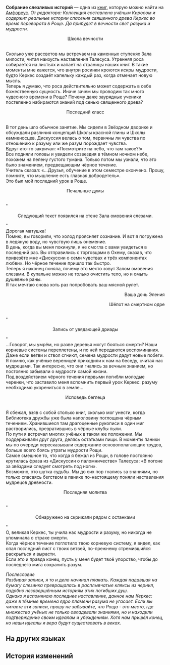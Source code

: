 {{Книга Инфобокс
|id           = 496
|Название     = 
|Изображение  = Предмет Собрание слезливых историй.png
|Мир          = Амфореус
|Томов        = 1
|Автор        = <!--нужно добавить-->
|Описание     = Записи реальных историй времён великих перемен в Роще, собранные учёным Киросом. В процессе написания он много плакал, что затрудняло продолжение работы, - отсюда и название сборника.
|Том1         = {{tx}}
|Источник1    = {{tx|Отсутствует источник}}
|Персонажи    = 
|Фракции      = 
}}
'''Собрание слезливых историй''' — одна из [[Книги|книг]], которую можно найти на [[Амфореус]].
<!--
==Получение==
<gallery>
Книга НАЗВАНИЕ.png|НАЗВАНИЕ
Локация НАЗВАНИЕ.png|Расположение на карте. Ближайший пространственный якорь «[[НАЗВАНИЕ]]»
</gallery>
-->
''От редактора: Коллекция составлена учёным Киросом и содержит реальные истории спасения священного древа Керкес во время переворота в Роще. Да прибудет в вечности свет разума и мудрости.''

<div align="center">Школа вечности</div><br />Сколько уже рассветов мы встречаем на каменных ступенях Зала милости, читая наизусть наставления Талесуса. Утренняя роса собирается на листьях и капает на страницы наших книг. В такие моменты мне кажется, что внутри росинки кроются искры мудрости, будто Керкес создаёт капельку каждый раз, когда отмечает новую мысль.<br />
Теперь я думаю, что роса действительно может содержать в себе божественную сущность. Иначе зачем мы проводим так много чудесного времени в Роще? Почему даже заурядные ученики постепенно набираются знаний под сенью священного древа?

<div align="center">Последний класс</div><br />В тот день шло обычное занятие. Мы сидели в Звёздном дворике и обсуждали различия концепций Школы красной глины и Школы камненосцев. Дискуссия велась о том, первичны ли чувства по отношению к разуму или же разум порождает чувства.<br />
Вдруг кто-то закричал: «Посмотрите на небо, что там такое?!»<br />
Все подняли головы и увидели созвездия в тёмном ночном небе, похожем на пелену густого тумана. Только потом мы узнали, что это было знамением, предвещающим чёрное течение.<br />
Учитель сказал: «...Друзья, обучение в этом семестре окончено. Прошу, помните, что мышление есть главная добродетель».<br />
Это был мой последний урок в Роще.

<div align="center">Печальные думы</div><br />''<div align="center">Следующий текст появился на стене Зала омовения слезами.</div>''<br />
Дорогая матушка!<br />
Помню, вы говорили, что холод проясняет сознание. И вот я погружена в ледяную воду, но чувствую лишь онемение.<br />
В день, когда вы меня покинули, я не смогла с вами увидеться в последний раз. Вы отправились с торговцами в Охему, сказав, что привезёте мне «Дискуссии о семи чувствах и трёх компонентах любви». Но чёрное течение пришло так быстро.<br />
Теперь я наконец поняла, почему это место зовут Залом омовения слезами. В купальне можно не только очистить тело, но и омыть душевные раны.<br />
Я так мечтаю снова хоть раз попробовать ваш мясной рулет.<br /><div align="right">Ваша дочь Эления

Шёпот на смертном одре</div><br />''<div align="center">Запись от увядающей дриады</div>''<br />
...Говорят, мы умрём, но разве деревья могут бояться смерти? Наши корневые системы переплетены, и по ней передаются воспоминания. Даже если ветви и ствол сгниют, семена мудрости дадут новые побеги.<br />
Я помню, как учёные вереницей приходили к нам на беседу, считая нас мудрецами. Так интересно, что они гнались за вечным знанием, но постоянно забывали о мудрости самой жизни.<br />
Под воздействием чёрного течения первыми погибли молодые черенки, что заставило меня вспомнить первый урок Керкес: разуму необходимо укорениться в земле...

<div align="center">Исповедь беглеца</div><br />Я сбежал, взяв с собой столько книг, сколько мог унести, когда Библиотека дружбы уже была наполовину поглощена чёрным течением. Хранившиеся там драгоценные рукописи в один миг растворились, превратившись в чёрные клубы пыли.<br />
По пути я встречал многих учёных в таком же положении. Мы поддерживали друг друга, делясь остатками пищи. В моменты паники мы по очереди пересказывали содержание основополагающих трудов, больше всего боясь утраты мудрости Рощи.<br />
Самое смешное то, что когда я бежал из Рощи, в голове постоянно крутилась фраза из «Дискуссии о паломничестве» Талесуса: «В погоне за звёздами следует смотреть под ноги».<br />
Возможно, это шутка судьбы. Мы до сих пор гнались за знаниями, но только спасаясь бегством в панике по-настоящему поняли наставления мудрецов древности.

<div align="center">Последняя молитва</div><br />''<div align="center">Обнаружено на скрижали рядом с останками</div>''<br />
О, великая Керкес, ты учила нас мудрости и разуму, но никогда не упоминала о страхе смерти.<br />
Когда чёрное течение поглотило твою корневую систему, я видел, как опал последний лист с твоих ветвей, по-прежнему стремившийся раскрыться и вырасти.<br />
Если это и правда конец, пусть у меня будет твоё упорство, чтобы до последнего мига сохранить разум.

''Послесловие''<br />
''Разбирая записи, я то и дело начинал плакать. Каждая падавшая на бумагу слезинка превращалась в расплывчатые кляксы из чернил, подобно незавершённым историям этих погибших душ.''<br />
''Однако я вспоминаю последнее наставление, данное нам Керкес: даже в тёмные времена ядро пламени разума не угасает. Если вы читаете эти записи, прошу не забывайте, что Роща - это место, где множество учёных не только овладевали знаниями, но и находили подтверждение своим идеалам и убеждениям. Хотя нам пришёл конец, но наши идеалы и вера будут существовать в веках.''

==На других языках==
{{На других языках
|en   = Tearful Tales Collection
|zhs  = 垂泪集
|zht  = 垂淚集
|ja   = 落涙集
|ko   = 눈물집
|es   = Recopilación de historias lacrimógenas
|fr   = Recueil de contes larmoyants
|ru   = Собрание слезливых историй
|th   = ชุดบทความเคล้าน้ำตา
|vi   = Tuyển Tập Câu Chuyện Đầy Nước Mắt
|de   = Sammlung von tränenreichen Geschichten
|id   = Kumpulan Cerita Mengharukan
|pt   = Coleção de Contos Lamuriosos
}}

==История изменений==
{{История изменений|3.1}}